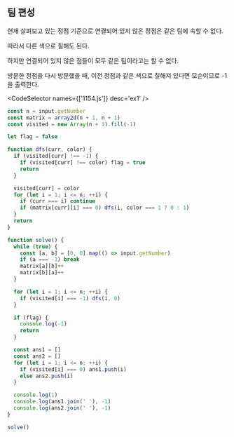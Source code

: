 
## 팀 편성

현재 살펴보고 있는 정점 기준으로 연결되어 있지 않은 정점은 같은 팀에 속할 수 없다.

따라서 다른 색으로 칠해도 된다.

하지만 연결되어 있지 않은 점들이 모두 같은 팀이라고는 할 수 없다.

방문한 정점을 다시 방문했을 때, 이전 정점과 같은 색으로 칠해져 있다면 모순이므로 -1을 출력한다.

<CodeSelector names={['1154.js']} desc='ex1' />

```js showLineNumbers
const n = input.getNumber
const matrix = array2d(n + 1, n + 1)
const visited = new Array(n + 1).fill(-1)

let flag = false

function dfs(curr, color) {
  if (visited[curr] !== -1) {
    if (visited[curr] !== color) flag = true
    return
  }

  visited[curr] = color
  for (let i = 1; i <= n; ++i) {
    if (curr === i) continue
    if (matrix[curr][i] === 0) dfs(i, color === 1 ? 0 : 1)
  }
  return
}

function solve() {
  while (true) {
    const [a, b] = [0, 0].map(() => input.getNumber)
    if (a === -1) break
    matrix[a][b]++
    matrix[b][a]++
  }

  for (let i = 1; i <= n; ++i) {
    if (visited[i] === -1) dfs(i, 0)
  }

  if (flag) {
    console.log(-1)
    return
  }

  const ans1 = []
  const ans2 = []
  for (let i = 1; i <= n; ++i) {
    if (visited[i] === 0) ans1.push(i)
    else ans2.push(i)
  }

  console.log(1)
  console.log(ans1.join(' '), -1)
  console.log(ans2.join(' '), -1)
}

solve()
```
